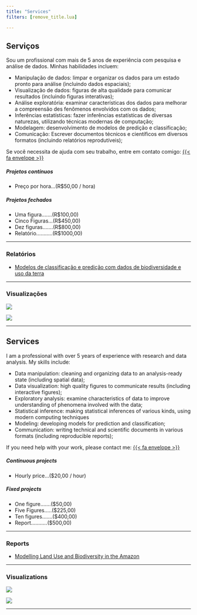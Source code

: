 ```yaml
---
title: "Services"
filters: [remove_title.lua]

---
```


::: {.content-visible when-profile="pt"}

# Serviços

Sou um profissional com mais de 5 anos de experiência com pesquisa e análise de dados. Minhas habilidades incluem:

- Manipulação de dados: limpar e organizar os dados para um estado pronto para análise (incluindo dados espaciais);
- Visualização de dados: figuras de alta qualidade para comunicar resultados (incluindo figuras interativas);
- Análise exploratória: examinar características dos dados para melhorar a compreensão des fenômenos envolvidos com os dados;
- Inferências estatísticas: fazer inferências estatísticas de diversas naturezas, utilizando técnicas modernas de computação;
- Modelagem: desenvolvimento de modelos de predição e classificação;
- Comunicação: Escrever documentos técnicos e científicos em diversos formatos (incluindo relatórios reprodutíveis);

Se você necessita de ajuda com seu trabalho, entre em contato comigo: [{{< fa envelope >}}](mailto:seixas.hugo@protonmail.com)

::: {layout-ncol=2}

##### Projetos contínuos

- Preço por hora...(R$50,00 / hora)

##### Projetos fechados
- Uma figura.......(R$100,00)
- Cinco Figuras...(R$450,00)
- Dez figuras.......(R$800,00)
- Relatório...........(R$1000,00)

:::

---

### Relatórios

- [Modelos de classificação e predição com dados de biodiversidade e uso da terra](/documents/lulc_eco.html)

---

### Visualizações

::: {layout="[[1,1], [1]]"}

![](/dataviz/figures/brazil_states.svg){.preview-image}

::: {layout="[[1], [1], [1]]"}

![](/dataviz/figures/map.svg)
\vspace{}



\vspace{}



:::



:::

---

:::

::: {.content-visible when-profile="en"}

# Services

I am a professional with over 5 years of experience with research and data analysis. My skills include:

- Data manipulation: cleaning and organizing data to an analysis-ready state (including spatial data);
- Data visualization: high quality figures to communicate results (including interactive figures);
- Exploratory analysis: examine characteristics of data to improve understanding of phenomena involved with the data;
- Statistical inference: making statistical inferences of various kinds, using modern computing techniques
- Modeling: developing models for prediction and classification;
- Communication: writing technical and scientific documents in various formats (including reproducible reports);

If you need help with your work, please contact me: [{{< fa envelope >}}](mailto:seixas.hugo@protonmail.com)

::: {layout-ncol=2}

##### Continuous projects

- Hourly price...($20,00 / hour)

##### Fixed projects
- One figure.......($50,00)
- Five Figures.....($225,00)
- Ten figures.......($400,00)
- Report...........($500,00)

:::

---

### Reports

- [Modelling Land Use and Biodiversity in the Amazon](/documents/lulc_eco.html)

---

### Visualizations

::: {layout="[[1,1], [1]]"}

![](/dataviz/figures/brazil_states.svg){.preview-image}

::: {layout="[[1], [1], [1]]"}

![](/dataviz/figures/map.svg)
\vspace{}



\vspace{}



:::



:::

---

:::

